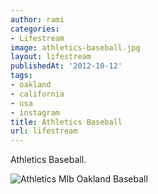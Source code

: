 ```yaml
---
author: rami
categories:
- Lifestream
image: athletics-baseball.jpg
layout: lifestream
publishedAt: '2012-10-12'
tags:
- oakland
- california
- usa
- instagram
title: Athletics Baseball
url: lifestream
---
```


Athletics Baseball.

![Athletics Mlb Oakland Baseball](/assets/images/content/lifestream/athletics-baseball.jpg )